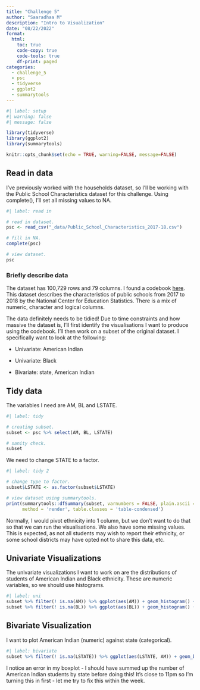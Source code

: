 ```yaml
---
title: "Challenge 5"
author: "Saaradhaa M"
description: "Intro to Visualization"
date: "08/22/2022"
format:
  html:
    toc: true
    code-copy: true
    code-tools: true
    df-print: paged
categories:
  - challenge_5
  - psc
  - tidyverse
  - ggplot2
  - summarytools
---
```


```r
#| label: setup
#| warning: false
#| message: false

library(tidyverse)
library(ggplot2)
library(summarytools)

knitr::opts_chunk$set(echo = TRUE, warning=FALSE, message=FALSE)
```

## Read in data

I've previously worked with the households dataset, so I'll be working with the Public School Characteristics dataset for this challenge. Using complete(), I'll set all missing values to NA.

```r
#| label: read in

# read in dataset.
psc <- read_csv("_data/Public_School_Characteristics_2017-18.csv")

# fill in NA.
complete(psc)

# view dataset.
psc
```

### Briefly describe data

The dataset has 100,729 rows and 79 columns. I found a codebook [here](https://data-nces.opendata.arcgis.com/datasets/nces::public-school-characteristics-2017-18/about). This dataset describes the characteristics of public schools from 2017 to 2018 by the National Center for Education Statistics. There is a mix of numeric, character and logical columns.

The data definitely needs to be tidied! Due to time constraints and how massive the dataset is, I'll first identify the visualisations I want to produce using the codebook. I'll then work on a subset of the original dataset. I specifically want to look at the following:

-   Univariate: American Indian

-   Univariate: Black

-   Bivariate: state, American Indian

## Tidy data

The variables I need are AM, BL and LSTATE.

```r
#| label: tidy

# creating subset.
subset <- psc %>% select(AM, BL, LSTATE)

# sanity check.
subset
```

We need to change STATE to a factor.

```r
#| label: tidy 2

# change type to factor.
subset$LSTATE <- as.factor(subset$LSTATE)

# view dataset using summarytools.
print(summarytools::dfSummary(subset, varnumbers = FALSE, plain.ascii = FALSE, graph.magnif = 0.50, style = "grid", valid.col = FALSE), 
      method = 'render', table.classes = 'table-condensed')
```

Normally, I would pivot ethnicity into 1 column, but we don't want to do that so that we can run the visualisations. We also have some missing values. This is expected, as not all students may wish to report their ethnicity, or some school districts may have opted not to share this data, etc.

## Univariate Visualizations

The univariate visualizations I want to work on are the distributions of students of American Indian and Black ethnicity. These are numeric variables, so we should use histograms.

```r
#| label: uni
subset %>% filter(! is.na(AM)) %>% ggplot(aes(AM)) + geom_histogram() + theme_minimal() + labs(title = "American Indian Students in Public Schools (2017-2018)")
subset %>% filter(! is.na(BL)) %>% ggplot(aes(BL)) + geom_histogram() + theme_minimal() + labs(title = "Black Students in Public Schools (2017-2018)")
```

## Bivariate Visualization

I want to plot American Indian (numeric) against state (categorical).

```r
#| label: bivariate
subset %>% filter(! is.na(LSTATE)) %>% ggplot(aes(LSTATE, AM)) + geom_boxplot() + theme_minimal() + labs(title = "American Indian Students in Public Schools By State (2017-2018)", x = "Number of American Indian Students", y = "State") + theme(axis.text.x=element_text(angle=90,hjust=1))
```
I notice an error in my boxplot - I should have summed up the number of American Indian students by state before doing this! It's close to 11pm so I'm turning this in first - let me try to fix this within the week.